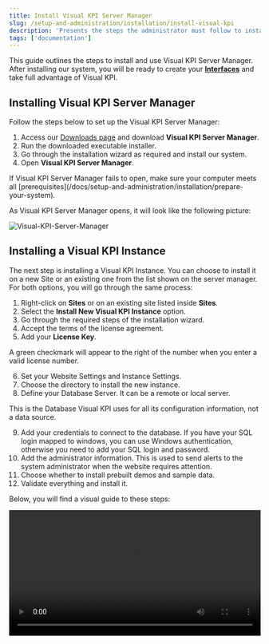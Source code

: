 ```yaml
---
title: Install Visual KPI Server Manager
slug: /setup-and-administration/installation/install-visual-kpi
description: 'Presents the steps the administrator must follow to install Visual KPI into their server or cloud.'
tags: ['documentation']
---
```


This guide outlines the steps to install and use Visual KPI Server Manager. After installing our system, you will be ready to create your [**Interfaces**](/docs/setup-and-administration/interfaces) and take full advantage of Visual KPI.

## Installing Visual KPI Server Manager

Follow the steps below to set up the Visual KPI Server Manager:

1. Access our [Downloads page](https://www.transpara.com/software-downloads/) and download **Visual KPI Server Manager**.
2. Run the downloaded executable installer.
3. Go through the installation wizard as required and install our system.
4. Open **Visual KPI Server Manager**.

<Callout type="transpara" title="Prerequisites">
If Visual KPI Server Manager fails to open, make sure your computer meets all [prerequisites](/docs/setup-and-administration/installation/prepare-your-system).
</Callout>

As Visual KPI Server Manager opens, it will look like the following picture:

<Image 
  src="media/setup-and-administration/installation/install-visual-kpi-server-manager/server-manager-home.png" 
  alt="Visual-KPI-Server-Manager"
/>

## Installing a Visual KPI Instance

The next step is installing a Visual KPI Instance. You can choose to install it on a new Site or an existing one from the list shown on the server manager. For both options, you will go through the same process:

1. Right-click on **Sites** or on an existing site listed inside **Sites**.
2. Select the **Install New Visual KPI Instance** option.
3. Go through the required steps of the installation wizard.
4. Accept the terms of the license agreement.
5. Add your **License Key**.

  <Callout type="transpara" title="Valid License">
  A green checkmark will appear to the right of the number when you enter a valid license number.
  </Callout>

6. Set your Website Settings and Instance Settings.
7. Choose the directory to install the new instance.
8. Define your Database Server. It can be a remote or local server.

  <Callout type="note">
  This is the Database Visual KPI uses for all its configuration information, not a data source.
  </Callout>

9. Add your credentials to connect to the database. If you have your SQL login mapped to windows, you can use Windows authentication, otherwise you need to add your SQL login and password.
10. Add the administrator information. This is used to send alerts to the system administrator when the website requires attention.
11. Choose whether to install prebuilt demos and sample data.
12. Validate everything and install it.

Below, you will find a visual guide to these steps:

<Video src="media/setup-and-administration/installation/install-visual-kpi-server-manager/instance-install.mp4" width="100%"/>

### Run your application

Once you have installed the new instance, you can validate if everything is working as expected. To do this:

1. Right-click the new created Instance.
2. Select the **Browse** option.

Your browser should open with a Visual KPI Website similar to this:

<Image 
  src="media/setup-and-administration/installation/install-visual-kpi-server-manager/website.png" 
  alt="website-example"
/>

<Callout type="note">
If your instance of Visual KPI doesn't open or isn't working as expected, review the instructions on [Preparing your system](/docs/setup-and-administration/installation/prepare-your-system), [Installing a Virtual Machine](/docs/setup-and-administration/installation/hyper-v) (if you used a Virtual Machine), and this guide to see if you missed something.
</Callout>

## Video guide

Check the following video to see a guide on how to install Visual KPI Server Manager, as presented in this page.

<Video src="https://www.youtube.com/embed/qjLk-N7fkqU?start=643" width="100%"/>